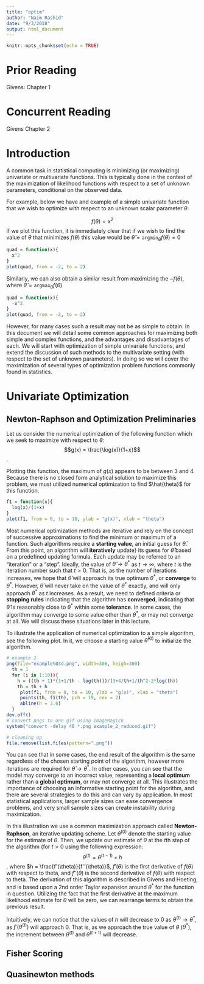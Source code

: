 ```yaml
---
title: "optim"
author: "Naim Rashid"
date: "9/3/2018"
output: html_document
---
```


```r
knitr::opts_chunk$set(echo = TRUE)
```
# Prior Reading
Givens: Chapter 1

# Concurrent Reading
Givens Chapter 2

# Introduction
A common task in statistical computing is minimizing (or maximizing) univariate or multivariate functions.  This is typically done in the context of the maximization of likelihood functions with respect to a set of unknown parameters, conditional on the observed data.  

For example, below we have and example of a simple univariate function that we wish to optimize with respect to an unknown scalar parameter $\theta$:

$$f(\theta) = x^2$$
If we plot this function, it is immediately clear that if we wish to find the value of $\theta$ that minimizes $f(\theta)$ this value would be $\hat{\theta} = \texttt{argmin}_\theta f(\theta) = 0$

```r
quad = function(x){
  x^2
}
plot(quad, from = -2, to = 2)

```

Similarly, we can also obtain a similar result from maximizing the $-f(\theta)$, where $\hat{\theta} = \texttt{argmax}_\theta f(\theta)$

```r
quad = function(x){
  -x^2
}
plot(quad, from = -2, to = 2)

```

However, for many cases such a result may not be as simple to obtain.  In this document we will detail some common approaches for maximizing both simple and complex functions, and the advantages and disadvantages of each.  We will start with optimization of simple univariate functions, and extend the discussion of such methods to the multivariate setting (with respect to the set of unknown parameters).  In doing so we will cover the maximization of several  types of optimization problem functions commonly found in statistics. 

# Univariate Optimization

## Newton-Raphson and Optimization Preliminaries

Let us consider the numerical optimization of the following function which we seek to maximize with respect to $\theta$: $$g(x) = \frac{\log(x)}{1+x}$$.  

Plotting this function, the maximum of $g(x)$ appears to be between 3 and 4.  Because there is no closed form analytical solution to maximize this problem, we must utilized numerical optimization to find $\hat{theta}$ for this function.  

```r
f1 = function(x){
  log(x)/(1+x)
}
plot(f1, from = 0, to = 10, ylab = "g(x)", xlab = "theta")

```

Most numerical optimization methods are iterative and rely on the concept of successive approximations to find the minimum or maximum of a function.  Such algorithms require a **starting value**, an initial guess for $\hat{\theta}$.  From this point, an algorithm will **iteratively** update} its guess for $\hat{\theta}$ based on a predefined updating formula.  Each update may be referred to an "iteration" or a "step".  Ideally, the value of $\hat{\theta} \rightarrow \theta^*$ as $t \rightarrow \infty$, where $t$ is the iteration number such that $t>0$.   That is, as the number of iterations increases, we hope that $\hat{\theta}$ will approach its true optimum $\theta^*$, or **converge** to $\theta^*$. However, $\hat{\theta}$ will never take on the value of $\theta^*$ exactly, and will only approach $\theta^*$ as $t$ increases.  As a result, we need to defined criteria or **stopping rules** indicating that the algorithm has **converged**, indicating that $\hat{\theta}$ is reasonably close to $\theta^*$ within some **tolerance**.  In some cases, the algorithm may converge to some value other than $\theta^*$, or may not converge at all.  We will discuss these situations later in this lecture. 

To illustrate the application of numerical optimization to a simple algorithm, see the following plot.  In it, we choose a starting value $\hat{\theta}^{(0)}$ to initialize the algorithm.  

```r
# example 2
png(file="example%03d.png", width=300, heigh=300)
  th = 1
  for (i in 1:10)){
    h = ((th + 1)*(1+1/th - log(th)))/(3+4/th+1/th^2-2*log(th))
    th = th + h
     plot(f1, from = 0, to = 10, ylab = "g(x)", xlab = "theta")
     points(th, f1(th), pch = 19, cex = 2)
     abline(h = 3.6)
  }
dev.off()
# convert pngs to one gif using ImageMagick
system("convert -delay 40 *.png example_2_reduced.gif")

# cleaning up
file.remove(list.files(pattern=".png"))
```

You can see that in some cases, the end result of the algorithm is the same regardless of the chosen starting point of the algorithm, however more iterations are required for $\hat{\theta} \rightarrow \theta^*$.  In other cases, you can see that the model may converge to an incorrect value, representing a **local optimum** rather than a **global optimum**, or may not converge at all.  This illustrates the importance of choosing an informative starting point for the algorithm, and there are several strategies to do this and can vary by application.  In most statistical applications, larger sample sizes can ease convergence problems, and very small sample sizes can create instability during maximization.   

In this illustration we use a common maximization approach called **Newton-Raphson**, an iterative updating scheme.  Let $\theta^{(0)}$ denote the starting value for the estimate of $\theta$.  Then, we update our estimate of $\theta$ at the $t$th step of the algorithm (for $t >0$ using the following expression: $$\theta^{(t)} = \theta^{(t-1)} + h$$, where $h = \frac{f'(\theta)}{f''(\theta)}$, $f'(\theta)$ is the first derivative of $f(\theta)$ with respect to theta, and $f''(\theta)$ is the second derivative of $f(\theta)$ with respect to theta.  The derivation of this algorithm is described in Givens and Hoeting, and is based upon a 2nd order Taylor expansion around $\theta^*$ for the function in question.  Utilizing the fact that the first derivative at the maximum likelihood estimate for $\theta$ will be zero, we can rearrange terms to obtain the previous result.  

Intuitively, we can notice that the values of $h$ will decrease to 0 as $\theta^{(t)} \rightarrow \theta^{*}$, as $f'(\theta^{(t)})$ will approach 0.  That is, as we approach the true value of $\theta$ ($\theta^{*}$), the increment between $\theta^{(t)}$ and $\theta^{(t+1)}$ will decrease.    

## Fisher Scoring

## Quasinewton methods


